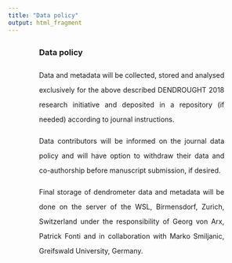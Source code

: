 ```yaml
---
title: "Data policy"
output: html_fragment
---
```


<div style="width: 75%; margin: auto; text-align: justify; line-height: 30px;">

<h3> Data policy </h3>
<p>
Data and metadata will be collected, stored and analysed exclusively for the above described DENDROUGHT 2018 research initiative and deposited in a repository (if needed) according to journal instructions.  
</p>

<p>
Data contributors will be informed on the journal data policy and will have option to withdraw their data and co-authorship before manuscript submission, if desired. 
</p>

<p>
Final storage of dendrometer data and metadata will be done on the server of the WSL, Birmensdorf, Zurich, Switzerland under the responsibility of Georg von Arx, Patrick Fonti and in collaboration with Marko Smiljanic, Greifswald University, Germany.
</p>

</div>